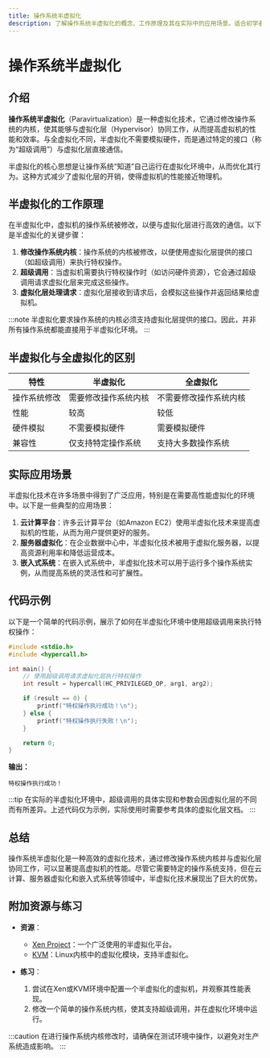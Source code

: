 ```yaml
---
title: 操作系统半虚拟化
description: 了解操作系统半虚拟化的概念、工作原理及其在实际中的应用场景。适合初学者学习虚拟化技术的入门内容。
---
```


# 操作系统半虚拟化

## 介绍

**操作系统半虚拟化**（Paravirtualization）是一种虚拟化技术，它通过修改操作系统的内核，使其能够与虚拟化层（Hypervisor）协同工作，从而提高虚拟机的性能和效率。与全虚拟化不同，半虚拟化不需要模拟硬件，而是通过特定的接口（称为“超级调用”）与虚拟化层直接通信。

半虚拟化的核心思想是让操作系统“知道”自己运行在虚拟化环境中，从而优化其行为。这种方式减少了虚拟化层的开销，使得虚拟机的性能接近物理机。

## 半虚拟化的工作原理

在半虚拟化中，虚拟机的操作系统被修改，以便与虚拟化层进行高效的通信。以下是半虚拟化的关键步骤：

1. **修改操作系统内核**：操作系统的内核被修改，以便使用虚拟化层提供的接口（如超级调用）来执行特权操作。
2. **超级调用**：当虚拟机需要执行特权操作时（如访问硬件资源），它会通过超级调用请求虚拟化层来完成这些操作。
3. **虚拟化层处理请求**：虚拟化层接收到请求后，会模拟这些操作并返回结果给虚拟机。

:::note
半虚拟化要求操作系统的内核必须支持虚拟化层提供的接口。因此，并非所有操作系统都能直接用于半虚拟化环境。
:::

## 半虚拟化与全虚拟化的区别

| 特性               | 半虚拟化                          | 全虚拟化                          |
|--------------------|-----------------------------------|-----------------------------------|
| 操作系统修改       | 需要修改操作系统内核              | 不需要修改操作系统内核            |
| 性能               | 较高                              | 较低                              |
| 硬件模拟           | 不需要模拟硬件                    | 需要模拟硬件                      |
| 兼容性             | 仅支持特定操作系统                | 支持大多数操作系统                |

## 实际应用场景

半虚拟化技术在许多场景中得到了广泛应用，特别是在需要高性能虚拟化的环境中。以下是一些典型的应用场景：

1. **云计算平台**：许多云计算平台（如Amazon EC2）使用半虚拟化技术来提高虚拟机的性能，从而为用户提供更好的服务。
2. **服务器虚拟化**：在企业数据中心中，半虚拟化技术被用于虚拟化服务器，以提高资源利用率和降低运营成本。
3. **嵌入式系统**：在嵌入式系统中，半虚拟化技术可以用于运行多个操作系统实例，从而提高系统的灵活性和可扩展性。

## 代码示例

以下是一个简单的代码示例，展示了如何在半虚拟化环境中使用超级调用来执行特权操作：

```c
#include <stdio.h>
#include <hypercall.h>

int main() {
    // 使用超级调用请求虚拟化层执行特权操作
    int result = hypercall(HC_PRIVILEGED_OP, arg1, arg2);

    if (result == 0) {
        printf("特权操作执行成功！\n");
    } else {
        printf("特权操作执行失败！\n");
    }

    return 0;
}
```

**输出：**
```
特权操作执行成功！
```

:::tip
在实际的半虚拟化环境中，超级调用的具体实现和参数会因虚拟化层的不同而有所差异。上述代码仅为示例，实际使用时需要参考具体的虚拟化层文档。
:::

## 总结

操作系统半虚拟化是一种高效的虚拟化技术，通过修改操作系统内核并与虚拟化层协同工作，可以显著提高虚拟机的性能。尽管它需要特定的操作系统支持，但在云计算、服务器虚拟化和嵌入式系统等领域中，半虚拟化技术展现出了巨大的优势。

## 附加资源与练习

- **资源**：
  - [Xen Project](https://xenproject.org/)：一个广泛使用的半虚拟化平台。
  - [KVM](https://www.linux-kvm.org/)：Linux内核中的虚拟化模块，支持半虚拟化。

- **练习**：
  1. 尝试在Xen或KVM环境中配置一个半虚拟化的虚拟机，并观察其性能表现。
  2. 修改一个简单的操作系统内核，使其支持超级调用，并在虚拟化环境中运行。

:::caution
在进行操作系统内核修改时，请确保在测试环境中操作，以避免对生产系统造成影响。
:::